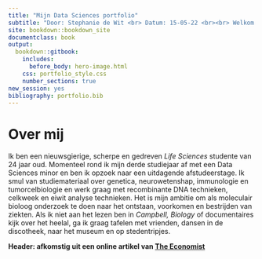 ```yaml
---
title: "Mijn Data Sciences portfolio"
subtitle: "Door: Stephanie de Wit <br> Datum: 15-05-22 <br><br> Welkom! Tijdens het tweede deel van de _Data Sciences for Biology_ minor te Hogeschool Utrecht, heb ik gewerkt aan een portfolio van mijn vaardigheden tot nu toe. Dit portfolio is gebouwd met het CRAN {bookdown} R package en wordt hier gepubliceerd via GitHub Pages."
site: bookdown::bookdown_site
documentclass: book
output:
  bookdown::gitbook:
    includes:
      before_body: hero-image.html
    css: portfolio_style.css
    number_sections: true
new_session: yes
bibliography: portfolio.bib
---
```


# Over mij
Ik ben een nieuwsgierige, scherpe en gedreven _Life Sciences_ studente van 24 jaar oud. Momenteel rond ik mijn derde studiejaar af met een Data Sciences minor en ben ik opzoek naar een uitdagende afstudeerstage. Ik smul van studiemateriaal over genetica, neurowetenshap, immunologie en tumorcelbiologie en werk graag met recombinante DNA technieken, celkweek en eiwit analyse technieken. Het is mijn ambitie om als moleculair bioloog onderzoek te doen naar het ontstaan, voorkomen en bestrijden van ziekten. Als ik niet aan het lezen ben in _Campbell, Biology_ of documentaires kijk over het heelal, ga ik graag tafelen met vrienden, dansen in de discotheek, naar het museum en op stedentripjes.

__Header: afkomstig uit een online artikel van [The Economist](https://www.economist.com/science-and-technology/2020/02/22/mapping-cells-to-build-a-complete-atlas-of-the-human-body)__
